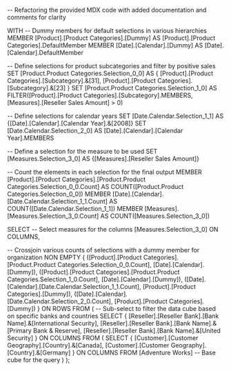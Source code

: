 -- Refactoring the provided MDX code with added documentation and comments for clarity

WITH 
  -- Dummy members for default selections in various hierarchies
  MEMBER [Product].[Product Categories].[Dummy] AS 
    [Product].[Product Categories].DefaultMember 
  MEMBER [Date].[Calendar].[Dummy] AS 
    [Date].[Calendar].DefaultMember 

  -- Define selections for product subcategories and filter by positive sales
  SET [Product.Product Categories.Selection_0_0] AS 
    {
      [Product].[Product Categories].[Subcategory].&[31],
      [Product].[Product Categories].[Subcategory].&[23]
    }
  SET [Product.Product Categories.Selection_1_0] AS 
    FILTER([Product].[Product Categories].[Subcategory].MEMBERS, [Measures].[Reseller Sales Amount] > 0)

  -- Define selections for calendar years
  SET [Date.Calendar.Selection_1_1] AS 
    {[Date].[Calendar].[Calendar Year].&[2008]} 
  SET [Date.Calendar.Selection_2_0] AS 
    [Date].[Calendar].[Calendar Year].MEMBERS

  -- Define a selection for the measure to be used
  SET [Measures.Selection_3_0] AS 
    {[Measures].[Reseller Sales Amount]} 

  -- Count the elements in each selection for the final output
  MEMBER [Product].[Product Categories].[Product.Product Categories.Selection_0_0.Count] AS 
    COUNT([Product.Product Categories.Selection_0_0])
  MEMBER [Date].[Calendar].[Date.Calendar.Selection_1_1.Count] AS 
    COUNT([Date.Calendar.Selection_1_1])
  MEMBER [Measures].[Measures.Selection_3_0.Count] AS 
    COUNT([Measures.Selection_3_0])

SELECT 
  -- Select measures for the columns
  [Measures.Selection_3_0] ON COLUMNS,
  
  -- Crossjoin various counts of selections with a dummy member for organization
  NON EMPTY {
    ([Product].[Product Categories].[Product.Product Categories.Selection_0_0.Count], [Date].[Calendar].[Dummy]),
    ([Product].[Product Categories].[Product.Product Categories.Selection_1_0.Count], [Date].[Calendar].[Dummy]),
    ([Date].[Calendar].[Date.Calendar.Selection_1_1.Count], [Product].[Product Categories].[Dummy]),
    ([Date].[Calendar].[Date.Calendar.Selection_2_0.Count], [Product].[Product Categories].[Dummy])
  } ON ROWS
FROM 
(
  -- Sub-select to filter the data cube based on specific banks and countries
  SELECT 
    {
      [Reseller].[Reseller Bank].[Bank Name].&[International Security],
      [Reseller].[Reseller Bank].[Bank Name].&[Primary Bank & Reserve],
      [Reseller].[Reseller Bank].[Bank Name].&[United Security]
    } ON COLUMNS
  FROM 
  (
    SELECT 
      {
        [Customer].[Customer Geography].[Country].&[Canada],
        [Customer].[Customer Geography].[Country].&[Germany]
      } ON COLUMNS
    FROM [Adventure Works]  -- Base cube for the query
  )
);
